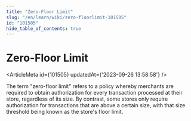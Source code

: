 ```yaml
---
title: "Zero-Floor Limit"
slug: "/en/learn/wiki/zero-floorlimit-101505"
id: "101505"
hide_table_of_contents: true
---
```



# Zero-Floor Limit

<ArticleMeta id={101505} updatedAt={'2023-09-26 13:58:58'} />
<div className='border-solid border-b border-t-0 my-4 border-[var(--ifm-color-gray-300)]' />

The term "zero-floor limit" refers to a policy whereby merchants are required to obtain authorization for every transaction processed at their store, regardless of its size. By contrast, some stores only require authorization for transactions that are above a certain size, with that size threshold being known as the store's floor limit.
